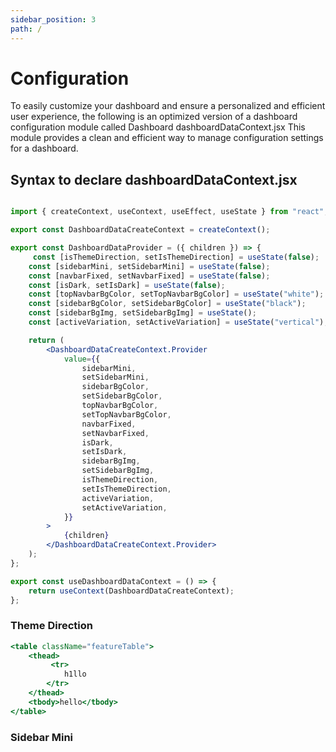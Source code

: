 ```yaml
---
sidebar_position: 3
path: /
---
```



# Configuration

To easily customize your dashboard and ensure a personalized and efficient user experience, the following is an optimized version of a dashboard configuration module called Dashboard dashboardDataContext.jsx This module provides a clean and efficient way to manage configuration settings for a dashboard.

## Syntax to declare dashboardDataContext.jsx 

```jsx title="Configuration"

import { createContext, useContext, useEffect, useState } from "react";

export const DashboardDataCreateContext = createContext();

export const DashboardDataProvider = ({ children }) => {
     const [isThemeDirection, setIsThemeDirection] = useState(false);
    const [sidebarMini, setSidebarMini] = useState(false);
    const [navbarFixed, setNavbarFixed] = useState(false);
    const [isDark, setIsDark] = useState(false);
    const [topNavbarBgColor, setTopNavbarBgColor] = useState("white");
    const [sidebarBgColor, setSidebarBgColor] = useState("black");
    const [sidebarBgImg, setSidebarBgImg] = useState();
    const [activeVariation, setActiveVariation] = useState("vertical");

    return (
        <DashboardDataCreateContext.Provider
            value={{
                sidebarMini,
                setSidebarMini,
                sidebarBgColor,
                setSidebarBgColor,
                topNavbarBgColor,
                setTopNavbarBgColor,
                navbarFixed,
                setNavbarFixed,
                isDark,
                setIsDark,
                sidebarBgImg,
                setSidebarBgImg,
                isThemeDirection,
                setIsThemeDirection,
                activeVariation,
                setActiveVariation,
            }}
        >
            {children}
        </DashboardDataCreateContext.Provider>
    );
};

export const useDashboardDataContext = () => {
    return useContext(DashboardDataCreateContext);
};

```
### Theme Direction
``` jsx 
<table className="featureTable">
    <thead>
         <tr>
            h1llo
        </tr>
    </thead>
    <tbody>hello</tbody>
</table>

```


### Sidebar Mini 